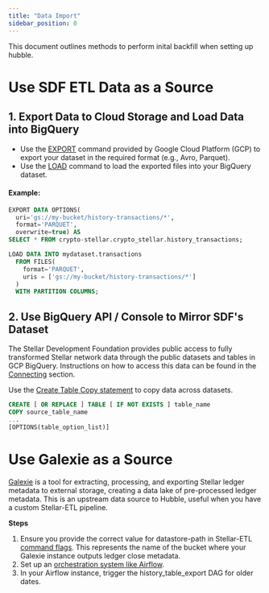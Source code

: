 ```yaml
---
title: "Data Import"
sidebar_position: 0
---
```


This document outlines methods to perform inital backfill when setting up hubble.

# Use SDF ETL Data as a Source

## 1. Export Data to Cloud Storage and Load Data into BigQuery

- Use the [EXPORT](https://cloud.google.com/bigquery/docs/reference/standard-sql/export-statements) command provided by Google Cloud Platform (GCP) to export your dataset in the required format (e.g., Avro, Parquet).
- Use the [LOAD](https://cloud.google.com/bigquery/docs/reference/standard-sql/load-statements) command to load the exported files into your BigQuery dataset.

#### Example:

```sql
EXPORT DATA OPTIONS(
  uri='gs://my-bucket/history-transactions/*',
  format='PARQUET',
  overwrite=true) AS
SELECT * FROM crypto-stellar.crypto_stellar.history_transactions;

LOAD DATA INTO mydataset.transactions
  FROM FILES(
    format='PARQUET',
    uris = ['gs://my-bucket/history-transactions/*']
  )
  WITH PARTITION COLUMNS;
```

## 2. Use BigQuery API / Console to Mirror SDF's Dataset

The Stellar Development Foundation provides public access to fully transformed Stellar network data through the public datasets and tables in GCP BigQuery. Instructions on how to access this data can be found in the [Connecting](../../developer-guide/connecting-to-bigquery/README.mdx) section.

Use the [Create Table Copy statement](https://cloud.google.com/bigquery/docs/reference/standard-sql/data-definition-language#create_table_copy) to copy data across datasets.

```sql
CREATE [ OR REPLACE ] TABLE [ IF NOT EXISTS ] table_name
COPY source_table_name
...
[OPTIONS(table_option_list)]
```

# Use Galexie as a Source

[Galexie](../../../../indexers/build-your-own/galexie/README.mdx) is a tool for extracting, processing, and exporting Stellar ledger metadata to external storage, creating a data lake of pre-processed ledger metadata. This is an upstream data source to Hubble, useful when you have a custom Stellar-ETL pipeline.

**Steps**

1. Ensure you provide the correct value for datastore-path in Stellar-ETL [command flags](https://github.com/stellar/stellar-etl/tree/master?tab=readme-ov-file#common-flags). This represents the name of the bucket where your Galexie instance outputs ledger close metadata.
2. Set up an [orchestration system like Airflow](../../developer-guide/scheduling-and-orchestration/getting-started.mdx).
3. In your Airflow instance, trigger the history_table_export DAG for older dates.
